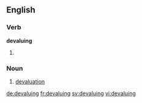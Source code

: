 ==English==

===Verb===
'''devaluing'''

# {{present participle of|devalue}}

===Noun===
{{en-noun}}

# [[devaluation]]

[[de:devaluing]]
[[fr:devaluing]]
[[sv:devaluing]]
[[vi:devaluing]]